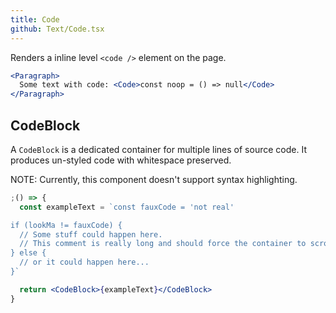```yaml
---
title: Code
github: Text/Code.tsx
---
```


Renders a inline level `<code />` element on the page.

```jsx
<Paragraph>
  Some text with code: <Code>const noop = () => null</Code>
</Paragraph>
```

## CodeBlock

A `CodeBlock` is a dedicated container for multiple lines of source code. It produces un-styled code with whitespace preserved.

NOTE: Currently, this component doesn't support syntax highlighting.

```jsx
;() => {
  const exampleText = `const fauxCode = 'not real'

if (lookMa != fauxCode) {
  // Some stuff could happen here.
  // This comment is really long and should force the container to scroll to the side in most cases.
} else {
  // or it could happen here...
}`

  return <CodeBlock>{exampleText}</CodeBlock>
}
```
